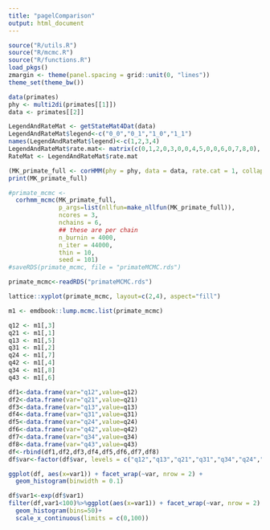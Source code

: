 ```yaml
---
title: "pagelComparison"
output: html_document
---
```


```r
source("R/utils.R")
source("R/mcmc.R")
source("R/functions.R")
load_pkgs()
zmargin <- theme(panel.spacing = grid::unit(0, "lines"))
theme_set(theme_bw())
```

```r
data(primates)
phy <- multi2di(primates[[1]])
data <- primates[[2]]
```

```r
LegendAndRateMat <- getStateMat4Dat(data)
LegendAndRateMat$legend<-c("0_0","0_1","1_0","1_1")
names(LegendAndRateMat$legend)<-c(1,2,3,4)
LegendAndRateMat$rate.mat<- matrix(c(0,1,2,0,3,0,0,4,5,0,0,6,0,7,8,0), nrow = 4, dimnames = list(c("(1)","(2)","(3)","(4)"), c("(1)","(2)","(3)","(4)")))
RateMat <- LegendAndRateMat$rate.mat
```

```r
(MK_primate_full <- corHMM(phy = phy, data = data, rate.cat = 1, collapse = FALSE, rate.mat = RateMat))
print(MK_primate_full)
```

```r
#primate_mcmc <- 
  corhmm_mcmc(MK_primate_full,
              p_args=list(nllfun=make_nllfun(MK_primate_full)),
              ncores = 3,
              nchains = 6,
              ## these are per chain
              n_burnin = 4000,
              n_iter = 44000,
              thin = 10,
              seed = 101)
#saveRDS(primate_mcmc, file = "primateMCMC.rds")

primate_mcmc<-readRDS("primateMCMC.rds")

lattice::xyplot(primate_mcmc, layout=c(2,4), aspect="fill")

m1 <- emdbook::lump.mcmc.list(primate_mcmc)
```

```r
q12 <- m1[,3]
q21 <- m1[,1]
q13 <- m1[,5]
q31 <- m1[,2]
q24 <- m1[,7]
q42 <- m1[,4]
q34 <- m1[,8]
q43 <- m1[,6]

df1<-data.frame(var="q12",value=q12)
df2<-data.frame(var="q21",value=q21)
df3<-data.frame(var="q13",value=q13)
df4<-data.frame(var="q31",value=q31)
df5<-data.frame(var="q24",value=q24)
df6<-data.frame(var="q42",value=q42)
df7<-data.frame(var="q34",value=q34)
df8<-data.frame(var="q43",value=q43)
df<-rbind(df1,df2,df3,df4,df5,df6,df7,df8)
df$var<-factor(df$var, levels = c("q12","q13","q21","q31","q34","q24","q43","q42"))

ggplot(df, aes(x=var1)) + facet_wrap(~var, nrow = 2) +
  geom_histogram(binwidth = 0.1)
```

```r
df$var1<-exp(df$var1)
filter(df,var1<100)%>%ggplot(aes(x=var1)) + facet_wrap(~var, nrow = 2) +
  geom_histogram(bins=50)+
  scale_x_continuous(limits = c(0,100))
```
